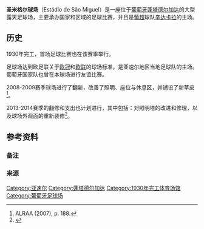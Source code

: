 {{Infobox stadium
| stadium_name      = 圣米格尔球场
| nickname          = 
| image             = 
| caption           = 
| fullname          = Estádio de São Miguel
| location          = {{POR}}，[[亚速尔自治区|亚速尔自治区]]，[[蓬塔德尔加达|蓬塔德尔加达]]
| coordinates       = {{Coord|37|45|49.35|N|25|37|21.32|W|type:landmark_scale:2000_region:PT|display=it}}
| built             = 1930
| opened            = 
| renovated         =
| closed            =
| demolished        =
| owner             = [[亚速尔自治区|亚速尔自治区政府]]
| operator          = [[辛达卡拉|辛达卡拉]]
| surface           = 草皮
| architect         = 
| former_names      =
| tenants           = [[辛达卡拉|辛达卡拉]] (1930–)
| seating_capacity  = 13,277
| dimensions        = {{convert|105|x|70|m|ft}}
| suites            = 
}}
'''圣米格尔球场'''（Estádio de São Miguel）是一座位于[[葡萄牙|葡萄牙]][[蓬塔德尔加达|蓬塔德尔加达]]的大型露天足球场，主要承办国家和区域的足球比赛，并且是[[葡超|葡超]]球队[[辛达卡拉|辛达卡拉]]的主场。
==历史==
1930年完工，首场足球比赛也在该赛季举行。

足球场达到欧足联关于[[欧冠|欧冠]]和[[欧足联欧洲联赛|欧联]]的球场标准，是亚速尔地区当地足球队的主场。葡萄牙国家队也曾在本球场进行友谊比赛。

2008-2009赛季球场进行了翻新，改善了照明、座位与休息区，并铺设了新草皮<ref>ALRAA (2007), p. 188.</ref>。

2013-2014赛季的翻修和支出也计划进行，其中包括：对照明塔的改进和修理，以及球场外观面的重新装修<ref>{{cite web |url=http://www.aicopa.pt/anexos/legislacao/1372757334.pdf |title=Carta Regional das Obras Públicas 2013 – 2016 |publisher=Regional Government of the Azores |editor=GRA |date=June 2013 |language=pt |pages=12/15 |location=Ponta Delgada (Azores), Portugal |accessdate=2020-08-09 |archive-date=2016-03-03 |archive-url=https://web.archive.org/web/20160303220940/http://www.aicopa.pt/anexos/legislacao/1372757334.pdf |dead-url=no }}</ref>。

==参考资料==
===备注===
{{Reflist}}
===来源===
{{refbegin}}
{{DEFAULTSORT:Estadio De Sao Miguel (Ponta Delgada)}}
[[Category:亚速尔|Category:亚速尔]]
[[Category:蓬塔德尔加达|Category:蓬塔德尔加达]]
[[Category:1930年完工体育场馆|Category:1930年完工体育场馆]]
[[Category:葡萄牙足球场|Category:葡萄牙足球场]]
